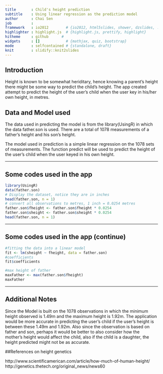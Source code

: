 ```yaml
---
title       : Child's height prediction
subtitle    : Using linear regression as the prediction model
author      : Chai Sen
job         : 
framework   : io2012        # {io2012, html5slides, shower, dzslides, ...}
highlighter : highlight.js  # {highlight.js, prettify, highlight}
hitheme     : github      # 
widgets     : []            # {mathjax, quiz, bootstrap}
mode        : selfcontained # {standalone, draft}
knit        : slidify::knit2slides
---
```


## Introduction

Height is known to be somewhat heriditary, hence knowing a parent's height there might be some way to predict the child's height. The app created attempt to predict the height of the user's child when the user key in his/her own height, in metres.

## Data and Model used

The data used in predicting the model is from the library(UsingR) in which the data father.son is used. There are a total of 1078 measurements of a father's height and his son's height.

The model used in prediction is a simple linear regression on the 1078 sets of measurements. The function predict will be used to predict the height of the user's child when the user keyed in his own height.

---

## Some codes used in the app
```r
library(UsingR)
data(father.son)
# Display the dataset, notice they are in inches
head(father.son, n = 1)
# convert all observations to metres, 1 inch = 0.0254 metres
father.son$fheight <- father.son$fheight * 0.0254
father.son$sheight <- father.son$sheight * 0.0254
head(father.son, n = 1)
```

---

## Some codes used in the app (continue)
```r
#fitting the data into a linear model
fit <- lm(sheight ~ fheight, data = father.son)
#coefficients
fit$coefficients

#max height of father
maxFather <- max(father.son$fheight)
maxFather
```

---

## Additional Notes
Since the Model is built on the 1078 observations in which the minimum height observed is 1.49m and the maximum height is 1.92m. The application would be more accurate in predicting the user's child if the user's height is between these 1.49m and 1.92m. Also since the observation is based on father and son, perhaps it would be better to also consider how the mother's height would affect the child, also if the child is a daughter, the height predicted might not be as accurate.

##References on height genetics

http://www.scientificamerican.com/article/how-much-of-human-height/
http://genetics.thetech.org/original_news/news60
